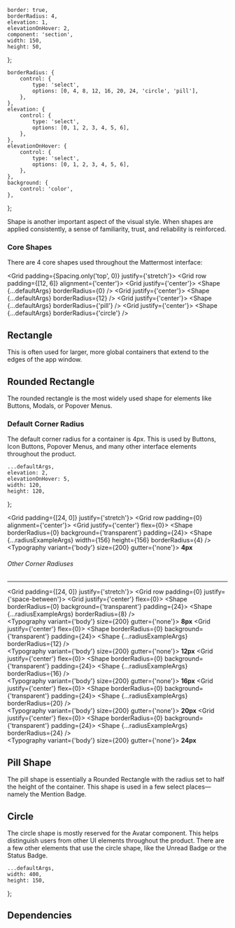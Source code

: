 


    border: true,
    borderRadius: 4,
    elevation: 1,
    elevationOnHover: 2,
    component: 'section',
    width: 150,
    height: 50,
};

    borderRadius: {
        control: {
            type: 'select',
            options: [0, 4, 8, 12, 16, 20, 24, 'circle', 'pill'],
        },
    },
    elevation: {
        control: {
            type: 'select',
            options: [0, 1, 2, 3, 4, 5, 6],
        },
    },
    elevationOnHover: {
        control: {
            type: 'select',
            options: [0, 1, 2, 3, 4, 5, 6],
        },
    },
    background: {
        control: 'color',
    },
};

<Meta component={Shape} title="Foundations/Shape" />

<Title>Shape</Title>

<Subtitle>
    Shape is another important aspect of the visual style. When shapes are applied consistently, a
    sense of familiarity, trust, and reliability is reinforced.
</Subtitle>

### Core Shapes

There are 4 core shapes used throughout the Mattermost interface:

<Grid padding={Spacing.only('top', 0)} justify={'stretch'}>
    <Grid row padding={[12, 6]} alignment={'center'}>
        <Grid justify={'center'}>
            <Shape {...defaultArgs} borderRadius={0} />
        </Grid>
        <Grid justify={'center'}>
            <Shape {...defaultArgs} borderRadius={12} />
        </Grid>
        <Grid justify={'center'}>
            <Shape {...defaultArgs} borderRadius={'pill'} />
        </Grid>
        <Grid justify={'center'}>
            <Shape {...defaultArgs} borderRadius={'circle'} />
        </Grid>
    </Grid>
</Grid>

<ArgsTable of={Shape} />

## Rectangle

This is often used for larger, more global containers that extend to the edges of the app window.

## Rounded Rectangle

The rounded rectangle is the most widely used shape for elements like Buttons, Modals, or Popover Menus.

### Default Corner Radius

The default corner radius for a container is 4px.
This is used by Buttons, Icon Buttons, Popover Menus, and many other interface elements throughout the product.

    ...defaultArgs,
    elevation: 2,
    elevationOnHover: 5,
    width: 120,
    height: 120,
};

<Grid padding={[24, 0]} justify={'stretch'}>
    <Grid row padding={0} alignment={'center'}>
        <Grid justify={'center'} flex={0}>
            <Shape borderRadius={0} background={'transparent'} padding={24}>
                <Shape {...radiusExampleArgs} width={156} height={156} borderRadius={4} />
            </Shape>
            <br />
            <Typography variant={'body'} size={200} gutter={'none'}>
                <strong>4px</strong>
            </Typography>
        </Grid>
    </Grid>
</Grid>

###### Other Corner Radiuses

---

<Grid padding={[24, 0]} justify={'stretch'}>
    <Grid row padding={0} justify={'space-between'}>
        <Grid justify={'center'} flex={0}>
            <Shape borderRadius={0} background={'transparent'} padding={24}>
                <Shape {...radiusExampleArgs} borderRadius={8} />
            </Shape>
            <br />
            <Typography variant={'body'} size={200} gutter={'none'}>
                <strong>8px</strong>
            </Typography>
        </Grid>
        <Grid justify={'center'} flex={0}>
            <Shape borderRadius={0} background={'transparent'} padding={24}>
                <Shape {...radiusExampleArgs} borderRadius={12} />
            </Shape>
            <br />
            <Typography variant={'body'} size={200} gutter={'none'}>
                <strong>12px</strong>
            </Typography>
        </Grid>
        <Grid justify={'center'} flex={0}>
            <Shape borderRadius={0} background={'transparent'} padding={24}>
                <Shape {...radiusExampleArgs} borderRadius={16} />
            </Shape>
            <br />
            <Typography variant={'body'} size={200} gutter={'none'}>
                <strong>16px</strong>
            </Typography>
        </Grid>
        <Grid justify={'center'} flex={0}>
            <Shape borderRadius={0} background={'transparent'} padding={24}>
                <Shape {...radiusExampleArgs} borderRadius={20} />
            </Shape>
            <br />
            <Typography variant={'body'} size={200} gutter={'none'}>
                <strong>20px</strong>
            </Typography>
        </Grid>
        <Grid justify={'center'} flex={0}>
            <Shape borderRadius={0} background={'transparent'} padding={24}>
                <Shape {...radiusExampleArgs} borderRadius={24} />
            </Shape>
            <br />
            <Typography variant={'body'} size={200} gutter={'none'}>
                <strong>24px</strong>
            </Typography>
        </Grid>
    </Grid>
</Grid>

## Pill Shape

The pill shape is essentially a Rounded Rectangle with the radius set to half the height of the container.
This shape is used in a few select places—namely the Mention Badge.

## Circle

The circle shape is mostly reserved for the Avatar component.
This helps distinguish users from other UI elements throughout the product.
There are a few other elements that use the circle shape, like the Unread Badge or the Status Badge.

    ...defaultArgs,
    width: 400,
    height: 150,
};

## Dependencies

<DependenciesTable titleDependencies="Dependencies" titleDependents="Dependents" of={Shape} />

<Canvas hidden>
    <Story
        name="Rectangle"
        argTypes={argTypes}
        args={{
            ...canvasExampleArgs,
            borderRadius: 0,
            elevation: 0,
        }}
    >
        {Template.bind({})}
    </Story>
    <Story
        name="Rounded Rectangle"
        argTypes={argTypes}
        args={{
            ...canvasExampleArgs,
            borderRadius: 16,
        }}
    >
        {Template.bind({})}
    </Story>
    <Story
        name="Pill"
        argTypes={argTypes}
        args={{
            ...canvasExampleArgs,
            borderRadius: 'pill',
            elevation: 2,
        }}
    >
        {Template.bind({})}
    </Story>
    <Story
        name="Circle"
        argTypes={argTypes}
        args={{
            ...canvasExampleArgs,
            borderRadius: 'circle',
            elevation: 3,
            component: 'section',
            width: 300,
            height: 100,
        }}
    >
        {Template.bind({})}
    </Story>
</Canvas>
